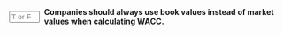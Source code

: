 ::: {.question-block}

<form onsubmit="event.preventDefault(); checkAnswerBox('module4_tf_q31','F')" style="display: flex; align-items: center; gap: 8px;">
<input type="text" id="module4_tf_q31" name="module4_tf_q31" maxlength="1" placeholder="T or F" style="width: 55px;" data-correct-answer="F" /> 
<label for="module4_tf_q31"><strong>Companies should always use book values instead of market values when calculating WACC.</strong></label>
</form>

<div id="feedback-module4_tf_q31" class="feedback" data-status="" style="display:none;">
The sentence is FALSE. Market values provide a more accurate reflection of investor expectations.
</div>

:::